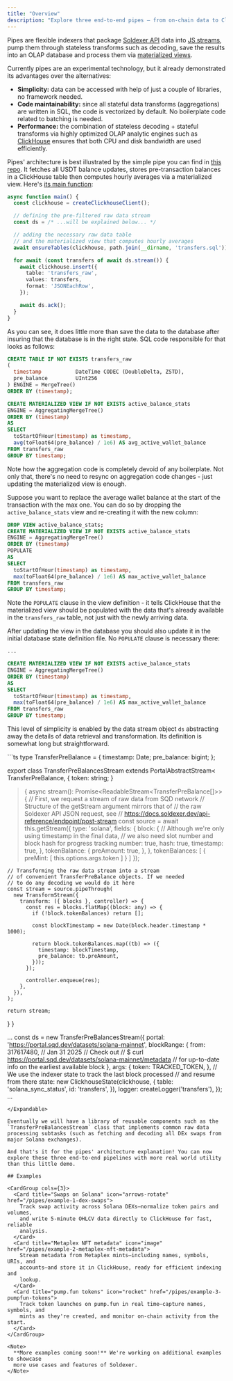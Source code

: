 ```yaml
---
title: "Overview"
description: "Explore three end-to-end pipes — from on-chain data to ClickHouse-ready insights"
---
```


Pipes are flexible indexers that package [Soldexer API](/api-reference-introduction) data into [JS streams](https://developer.mozilla.org/en-US/docs/Web/API/Streams_API), pump them through stateless transforms such as decoding, save the results into an OLAP database and process them via [materialized views](https://en.wikipedia.org/wiki/Materialized_view).

Currently pipes are an experimental technology, but it already demonstrated its advantages over the alternatives:
 - **Simplicity:** data can be accessed with help of just a couple of libraries, no framework needed.
 - **Code maintainability:** since all stateful data transforms (aggregations) are written in SQL, the code is vectorized by default. No boilerplate code related to batching is needed.
 - **Performance:** the combination of stateless decoding + stateful transforms via highly optimized OLAP analytic engines such as [ClickHouse](https://clickhouse.com) ensures that both CPU and disk bandwidth are used efficiently.

Pipes' architecture is best illustrated by the simple pipe you can find in [this repo](https://github.com/subsquid-labs/simple-pipe). It fetches all USDT balance updates, stores pre-transaction balances in a ClickHouse table then computes hourly averages via a materialized view. Here's [its main function](https://github.com/subsquid-labs/simple-pipe/blob/fdabc15395b93fab6a32f0a84681aac7c57b9870/src/main.ts#L79):
```ts
async function main() {
  const clickhouse = createClickhouseClient();

  // defining the pre-filtered raw data stream
  const ds = /* ...will be explained below... */

  // adding the necessary raw data table
  // and the materialized view that computes hourly averages
  await ensureTables(clickhouse, path.join(__dirname, 'transfers.sql'));

  for await (const transfers of await ds.stream()) {
    await clickhouse.insert({
      table: 'transfers_raw',
      values: transfers,
      format: 'JSONEachRow',
    });

    await ds.ack();
  }
}
```
As you can see, it does little more than save the data to the database after insuring that the database is in the right state. SQL code responsible for that looks as follows:
```sql src/transfers.sql
CREATE TABLE IF NOT EXISTS transfers_raw
(
  timestamp           DateTime CODEC (DoubleDelta, ZSTD),
  pre_balance         UInt256
) ENGINE = MergeTree()
ORDER BY (timestamp);

CREATE MATERIALIZED VIEW IF NOT EXISTS active_balance_stats
ENGINE = AggregatingMergeTree()
ORDER BY (timestamp)
AS
SELECT
  toStartOfHour(timestamp) as timestamp,
  avg(toFloat64(pre_balance) / 1e6) AS avg_active_wallet_balance
FROM transfers_raw
GROUP BY timestamp;
```
Note how the aggregation code is completely devoid of any boilerplate. Not only that, there's no need to resync on aggregation code changes - just updating the materialized view is enough.

<Expandable tile title="instructions on updating the materialized view">

Suppose you want to replace the average wallet balance at the start of the transaction with the max one. You can do so by dropping the `active_balance_stats` view and re-creating it with the new column:
```sql
DROP VIEW active_balance_stats;
CREATE MATERIALIZED VIEW IF NOT EXISTS active_balance_stats
ENGINE = AggregatingMergeTree()
ORDER BY (timestamp)
POPULATE
AS
SELECT
  toStartOfHour(timestamp) as timestamp,
  max(toFloat64(pre_balance) / 1e6) AS max_active_wallet_balance
FROM transfers_raw
GROUP BY timestamp;
```
Note the `POPULATE` clause in the view definition - it tells ClickHouse that the materialized view should be populated with the data that's already available in the `transfers_raw` table, not just with the newly arriving data.

After updating the view in the database you should also update it in the initial database state definition file. No `POPULATE` clause is necessary there:
```sql src/transfers.sql
...

CREATE MATERIALIZED VIEW IF NOT EXISTS active_balance_stats
ENGINE = AggregatingMergeTree()
ORDER BY (timestamp)
AS
SELECT
  toStartOfHour(timestamp) as timestamp,
  max(toFloat64(pre_balance) / 1e6) AS max_active_wallet_balance
FROM transfers_raw
GROUP BY timestamp;
```

</Expandable>

This level of simplicity is enabled by the data stream object `ds` abstracting away the details of data retrieval and transformation. Its definition is somewhat long but straightforward.

<Expandable title="full code">
```ts
type TransferPreBalance = {
  timestamp: Date;
  pre_balance: bigint;
};

export class TransferPreBalancesStream extends PortalAbstractStream<
  TransferPreBalance,
  { token: string; }
> {
  async stream(): Promise<ReadableStream<TransferPreBalance[]>> {
    // First, we request a stream of raw data from SQD network
    // Structure of the getStream argument mirrors that of
    // the raw Soldexer API JSON request, see
    // https://docs.soldexer.dev/api-reference/endpoint/post-stream
    const source = await this.getStream({
      type: 'solana',
      fields: {
        block: {
          // Although we're only using timestamp in the final data,
          // we also need slot number and block hash for progress tracking
          number: true,
          hash: true,
          timestamp: true,
        },
        tokenBalance: {
          preAmount: true,
        },
      },
      tokenBalances: [
        {
          preMint: [ this.options.args.token ]
        }
      ]
    });

    // Transforming the raw data stream into a stream
    // of convenient TransferPreBalance objects. If we needed
    // to do any decoding we would do it here
    const stream = source.pipeThrough(
      new TransformStream({
        transform: ({ blocks }, controller) => {
          const res = blocks.flatMap((block: any) => {
            if (!block.tokenBalances) return [];

            const blockTimestamp = new Date(block.header.timestamp * 1000);

            return block.tokenBalances.map((tb) => ({
              timestamp: blockTimestamp,
              pre_balance: tb.preAmount,
            }));
          });

          controller.enqueue(res);
        },
      }),
    );

    return stream;
  }
}

...
  const ds = new TransferPreBalancesStream({
    portal: 'https://portal.sqd.dev/datasets/solana-mainnet',
    blockRange: {
      from: 317617480, // Jan 31 2025
      // Check out
      // $ curl https://portal.sqd.dev/datasets/solana-mainnet/metadata
      // for up-to-date info on the earliest available block
    },
    args: {
      token: TRACKED_TOKEN,
    },
    // We use the indexer state to track the last block processed
    // and resume from there
    state: new ClickhouseState(clickhouse, {
      table: 'solana_sync_status',
      id: 'transfers',
    }),
    logger: createLogger('transfers'),
  });
...
```
</Expandable>

Eventually we will have a library of reusable components such as the `TransferPreBalancesStream` class that implements common raw data processing subtasks (such as fetching and decoding all DEx swaps from major Solana exchanges).

And that's it for the pipes' architecture explanation! You can now explore these three end-to-end pipelines with more real world utility than this little demo.

## Examples

<CardGroup cols={3}>
  <Card title="Swaps on Solana" icon="arrows-rotate" href="/pipes/example-1-dex-swaps">
    Track swap activity across Solana DEXs—normalize token pairs and volumes,
    and write 5-minute OHLCV data directly to ClickHouse for fast, reliable
    analysis.
  </Card>
  <Card title="Metaplex NFT metadata" icon="image" href="/pipes/example-2-metaplex-nft-metadata">
    Stream metadata from Metaplex mints—including names, symbols, URIs, and
    accounts—and store it in ClickHouse, ready for efficient indexing and
    lookup.
  </Card>
  <Card title="pump.fun tokens" icon="rocket" href="/pipes/example-3-pumpfun-tokens">
    Track token launches on pump.fun in real time—capture names, symbols, and
    mints as they're created, and monitor on-chain activity from the start.
  </Card>
</CardGroup>

<Note>
  **More examples coming soon!** We're working on additional examples to showcase
  more use cases and features of Soldexer.
</Note>
